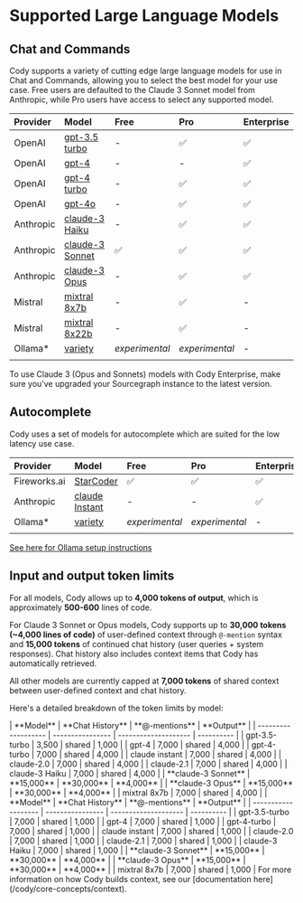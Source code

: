 # Supported Large Language Models

## Chat and Commands

Cody supports a variety of cutting edge large language models for use in Chat and Commands, allowing you to select the best model for your use case.  Free users are defaulted to the Claude 3 Sonnet model from Anthropic, while Pro users have access to select any supported model.

| **Provider** |                                                                   **Model**                                                                   |    **Free**    |    **Pro**     | **Enterprise** |
| :----------- | :-------------------------------------------------------------------------------------------------------------------------------------------- | :------------- | :------------- | :------------- |
| OpenAI       | [gpt-3.5 turbo](https://platform.openai.com/docs/models/gpt-3-5-turbo)                                                                        | -              | ✅              | ✅              |
| OpenAI       | [gpt-4](https://platform.openai.com/docs/models/gpt-4-and-gpt-4-turbo#:~:text=to%20Apr%202023-,gpt%2D4,-Currently%20points%20to)              | -              | -              | ✅              |
| OpenAI       | [gpt-4 turbo](https://platform.openai.com/docs/models/gpt-4-and-gpt-4-turbo#:~:text=TRAINING%20DATA-,gpt%2D4%2D0125%2Dpreview,-New%20GPT%2D4) | -              | ✅              | ✅              |
| OpenAI       | [gpt-4o](https://platform.openai.com/docs/models/gpt-4o) | -              | ✅              | ✅              |
| Anthropic    | [claude-3 Haiku](https://docs.anthropic.com/claude/docs/models-overview#model-comparison)                                                     | -              | ✅              | ✅              |
| Anthropic    | [claude-3 Sonnet](https://docs.anthropic.com/claude/docs/models-overview#model-comparison)                                                    | ✅              | ✅              | ✅              |
| Anthropic    | [claude-3 Opus](https://docs.anthropic.com/claude/docs/models-overview#model-comparison)                                                      | -              | ✅              | ✅              |
| Mistral      | [mixtral 8x7b](https://mistral.ai/technology/#models:~:text=of%20use%20cases.-,Mixtral%208x7B,-Currently%20the%20best)                        | -              | ✅              | -              |
| Mistral      | [mixtral 8x22b](https://mistral.ai/technology/#models:~:text=of%20use%20cases.-,Mixtral%208x7B,-Currently%20the%20best)                       | -              | ✅              | -              |
| Ollama*      | [variety](https://ollama.com/)                                                                                                                | *experimental* | *experimental* | -              |
|              |                                                                                                                                               |                |                |                |

<Callout type="note">To use Claude 3 (Opus and Sonnets) models with Cody Enterprise, make sure you've upgraded your Sourcegraph instance to the latest version.</Callout>

## Autocomplete

Cody uses a set of models for autocomplete which are suited for the low latency use case.

| **Provider** |                                         **Model**                                         |    **Free**    |    **Pro**     | **Enterprise** |
| :----------- | :---------------------------------------------------------------------------------------- | :------------- | :------------- | :------------- |
| Fireworks.ai | [StarCoder](https://arxiv.org/abs/2305.06161)                                             | ✅              | ✅              | ✅              |
| Anthropic    | [claude Instant](https://docs.anthropic.com/claude/docs/models-overview#model-comparison) | -              | -              | ✅              |
| Ollama*      | [variety](https://ollama.com/)                                                            | *experimental* | *experimental* | -              |
|              |                                                                                           |                |                |                |

<Callout type="note">[See here for Ollama setup instructions](https://sourcegraph.com/docs/cody/clients/install-vscode#supported-local-ollama-models-with-cody)</Callout>

## Input and output token limits

For all models, Cody allows up to **4,000 tokens of output**, which is approximately **500-600** lines of code.

For Claude 3 Sonnet or Opus models, Cody supports up to **30,000 tokens (~4,000 lines of code)** of user-defined context through `@-mention` syntax and **15,000 tokens** of continued chat history (user queries + system responses). Chat history also includes context items that Cody has automatically retrieved.

All other models are currently capped at **7,000 tokens** of shared context between user-defined context and chat history.

Here's a detailed breakdown of the token limits by model:



<Tabs>
  <Tab title="Free & Pro">
|      **Model**      | **Chat History** | **@-mentions**       | **Output** |
| ------------------- | ---------------- | -------------------- | ---------- |
| gpt-3.5-turbo       | 3,500            | shared               | 1,000      |
| gpt-4               | 7,000            | shared               | 4,000      |
| gpt-4-turbo         | 7,000            | shared               | 4,000      |
| claude instant      | 7,000            | shared               | 4,000      |
| claude-2.0          | 7,000            | shared               | 4,000      |
| claude-2.1          | 7,000            | shared               | 4,000      |
| claude-3 Haiku      | 7,000            | shared               | 4,000      |
| **claude-3 Sonnet** | **15,000**       | **30,000**           | **4,000**  |
| **claude-3 Opus**   | **15,000**       | **30,000**           | **4,000**  |
| mixtral 8x7b        | 7,000            | shared               | 4,000      |
  </Tab>
  <Tab title="Enterprise">
|      **Model**      | **Chat History** | **@-mentions**       | **Output** |
| ------------------- | ---------------- | -------------------- | ---------- |
| gpt-3.5-turbo       | 7,000            | shared               | 1,000      |
| gpt-4               | 7,000            | shared               | 1,000      |
| gpt-4-turbo         | 7,000            | shared               | 1,000      |
| claude instant      | 7,000            | shared               | 1,000      |
| claude-2.0          | 7,000            | shared               | 1,000      |
| claude-2.1          | 7,000            | shared               | 1,000      |
| claude-3 Haiku      | 7,000            | shared               | 1,000      |
| **claude-3 Sonnet** | **15,000**       | **30,000**           | **4,000**  |
| **claude-3 Opus**   | **15,000**       | **30,000**           | **4,000**  |
| mixtral 8x7b        | 7,000            | shared               | 1,000      |
  </Tab>
</Tabs>
For more information on how Cody builds context, see our [documentation here](/cody/core-concepts/context).
